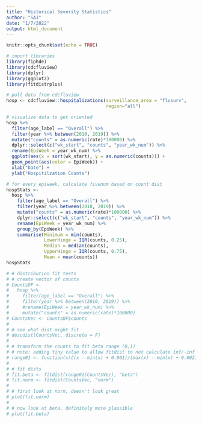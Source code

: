 ```yaml
---
title: "Historical Severity Statistics"
author: "SAJ"
date: "1/7/2022"
output: html_document
---
```


```r
knitr::opts_chunk$set(echo = TRUE)
```

```r
# import libraries
library(fiphde)
library(cdcfluview)
library(dplyr)
library(ggplot2)
library(fitdistrplus)
```

```r
# pull data from cdcfluview
hosp <- cdcfluview::hospitalizations(surveillance_area = "flusurv",
                                     region="all")

# visualize data to get oriented
hosp %>% 
  filter(age_label == "Overall") %>% 
  filter(year %>% between(2010, 2019)) %>%
  mutate("counts" = as.numeric(rate)*100000) %>%
  dplyr::select(c("wk_start", "counts", "year_wk_num")) %>%
  rename(EpiWeek = year_wk_num) %>%
  ggplot(aes(x = sort(wk_start), y = as.numeric(counts))) + 
  geom_point(aes(color = EpiWeek)) +
  xlab("Date") +
  ylab("Hospitilzation Counts")

# for every epiweek, calculate fivenum based on count dist
hospStats <-
  hosp %>% 
    filter(age_label == "Overall") %>% 
    filter(year %>% between(2010, 2019)) %>%
    mutate("counts" = as.numeric(rate)*100000) %>%
    dplyr::select(c("wk_start", "counts", "year_wk_num")) %>%
    rename(EpiWeek = year_wk_num) %>%
    group_by(EpiWeek) %>%
    summarise(Minimum = min(counts),
              LowerHinge = IQR(counts, 0.25),
              Median = median(counts),
              UpperHinge = IQR(counts, 0.75),
              Mean = mean(counts))
hospStats
```

```r
# # distribution fit tests
# # create vector of counts
# CountsDF <- 
#   hosp %>% 
#     filter(age_label == "Overall") %>%
#     filter(year %>% between(2010, 2019)) %>%
#     #rename(EpiWeek = year_wk_num) %>%
#     mutate("counts" = as.numeric(rate)*100000)
# CountsVec <- CountsDF$counts
# 
# # see what dist might fit
# descdist(CountsVec, discrete = F)
# 
# # transform the counts to fit beta range (0,1)
# # note: adding tiny value to allow fitdist to not calculate inf/-inf
# range01 <- function(x){(x - min(x) + 0.001)/(max(x) - min(x) + 0.002)}
# 
# # fit dists
# fit.beta <- fitdist(range01(CountsVec), "beta")
# fit.norm <- fitdist(CountsVec, "norm")
# 
# # first look at norm, doesn't look great
# plot(fit.norm)
# 
# # now look at beta, definitely more plausible
# plot(fit.beta)
```
